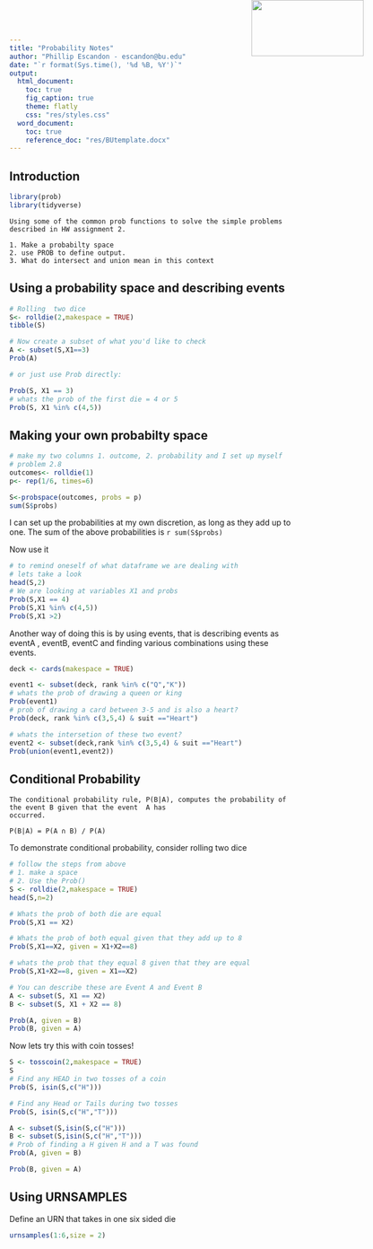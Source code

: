 ```yaml
---
title: "Probability Notes"
author: "Phillip Escandon - escandon@bu.edu"
date: "`r format(Sys.time(), '%d %B, %Y')`"
output:
  html_document:
    toc: true
    fig_caption: true
    theme: flatly
    css: "res/styles.css"
  word_document:
    toc: true
    reference_doc: "res/BUtemplate.docx"
---
```


<img src="res/BU_Small.png" width=200 height=100 style="position:absolute;top:0px;right:100px;" />

## Introduction

```r
library(prob)
library(tidyverse)

```
```
Using some of the common prob functions to solve the simple problems described in HW assignment 2.

1. Make a probabilty space
2. use PROB to define output.
3. What do intersect and union mean in this context

```

## Using a probability space and describing events
```r
# Rolling  two dice 
S<- rolldie(2,makespace = TRUE)
tibble(S)

# Now create a subset of what you'd like to check
A <- subset(S,X1==3)
Prob(A)

# or just use Prob directly:

Prob(S, X1 == 3)
# whats the prob of the first die = 4 or 5
Prob(S, X1 %in% c(4,5))


```
## Making your own probabilty space 

```r
# make my two columns 1. outcome, 2. probability and I set up myself
# problem 2.8
outcomes<- rolldie(1)
p<- rep(1/6, times=6)

S<-probspace(outcomes, probs = p)
sum(S$probs)

```
I can set up the probabilities at my own discretion, as long as they add up to one.
The sum of the above probabilities is `r sum(S$probs)`  

Now use it
```r
# to remind oneself of what dataframe we are dealing with
# lets take a look
head(S,2)
# We are looking at variables X1 and probs
Prob(S,X1 == 4)
Prob(S,X1 %in% c(4,5))
Prob(S,X1 >2)

```

Another way of doing this is by using events, that is describing events as eventA , eventB, eventC and finding various combinations using these events.  

```r
deck <- cards(makespace = TRUE)

event1 <- subset(deck, rank %in% c("Q","K"))
# whats the prob of drawing a queen or king
Prob(event1)
# prob of drawing a card between 3-5 and is also a heart?
Prob(deck, rank %in% c(3,5,4) & suit =="Heart")

# whats the intersetion of these two event?
event2 <- subset(deck,rank %in% c(3,5,4) & suit =="Heart")
Prob(union(event1,event2))

```

## Conditional Probability
```
The conditional probability rule, P(B|A), computes the probability of the event B given that the event  A has
occurred.

P(B|A) = P(A ∩ B) / P(A)
```

To demonstrate conditional probability, consider rolling two dice
```r
# follow the steps from above
# 1. make a space
# 2. Use the Prob() 
S <- rolldie(2,makespace = TRUE)
head(S,n=2)

# Whats the prob of both die are equal
Prob(S,X1 == X2)

# Whats the prob of both equal given that they add up to 8
Prob(S,X1==X2, given = X1+X2==8)

# whats the prob that they equal 8 given that they are equal
Prob(S,X1+X2==8, given = X1==X2)

# You can describe these are Event A and Event B
A <- subset(S, X1 == X2)
B <- subset(S, X1 + X2 == 8)

Prob(A, given = B)
Prob(B, given = A)

```

Now lets try this with coin tosses!
```r
S <- tosscoin(2,makespace = TRUE)
S
# Find any HEAD in two tosses of a coin
Prob(S, isin(S,c("H")))

# Find any Head or Tails during two tosses
Prob(S, isin(S,c("H","T")))

A <- subset(S,isin(S,c("H")))
B <- subset(S,isin(S,c("H","T")))
# Prob of finding a H given H and a T was found
Prob(A, given = B)

Prob(B, given = A)


```

## Using URNSAMPLES

Define an URN that takes in one six sided die
```r
urnsamples(1:6,size = 2)
```


























